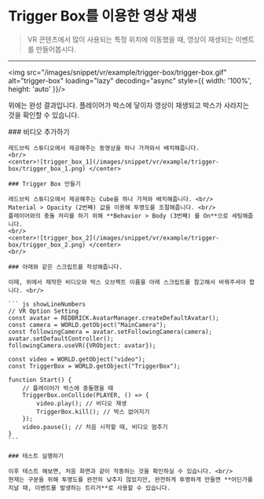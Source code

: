 
# Trigger Box를 이용한 영상 재생

> VR 콘텐츠에서 많이 사용되는 특정 위치에 이동했을 때, 영상이 재생되는 이벤트를 만들어봅시다.

---

<img src="/images/snippet/vr/example/trigger-box/trigger-box.gif" alt="trigger-box" loading="lazy" decoding="async" style={{ width: '100%', height: 'auto' }}/>
<br/>

위에는 완성 결과입니다. 플레이어가 박스에 닿이자 영상이 재생되고 박스가 사라지는 것을 확인할 수 있습니다.

<Steps>
    ### 비디오 추가하기

    레드브릭 스튜디오에서 제공해주는 동영상을 하나 가져와서 배치해줍니다.
    <br/>
    <center>![trigger_box_1](/images/snippet/vr/example/trigger-box/trigger_box_1.png) </center>

    ### Trigger Box 만들기

    레드브릭 스튜디오에서 제공해주는 Cube을 하나 가져와 배치해줍니다. <br/>
    Material > Opacity (2번째) 값을 이용해 투명도를 조절해줍니다. <br/>
    플레이어와의 충돌 처리를 하기 위해 **Behavior > Body (3번째) 를 On**으로 세팅해줍니다.
    <br/>
    <center>![trigger_box_2](/images/snippet/vr/example/trigger-box/trigger_box_2.png) </center>
    <br/>

    ### 아래와 같은 스크립트를 작성해줍니다.

    이때, 위에서 제작한 비디오와 박스 오브젝트 이름을 아래 스크립트를 참고해서 바꿔주셔야 합니다. <br/>

    ``` js showLineNumbers
    // VR Option Setting
    const avatar = REDBRICK.AvatarManager.createDefaultAvatar();
    const camera = WORLD.getObject("MainCamera");
    const followingCamera = avatar.setFollowingCamera(camera);
    avatar.setDefaultController();
    followingCamera.useVR({VRObject: avatar});

    const video = WORLD.getObject("video");
    const TriggerBox = WORLD.getObject("TriggerBox");

    function Start() {
        // 플레이어가 박스에 충돌했을 때
        TriggerBox.onCollide(PLAYER, () => {
            video.play(); // 비디오 재생
            TriggerBox.kill(); // 박스 없어지기
        });
        video.pause(); // 처음 시작할 때, 비디오 멈추기
    }
    ```

    ### 테스트 실행하기

    이후 테스트 해보면, 처음 화면과 같이 작동하는 것을 확인하실 수 있습니다. <br/>
    현재는 구분을 위해 투명도를 완전히 낮추지 않았지만, 완전하게 투명하게 만들면 **어딘가를 지날 때, 이벤트를 발생하는 트리거**로 사용할 수 있습니다.
</Steps>